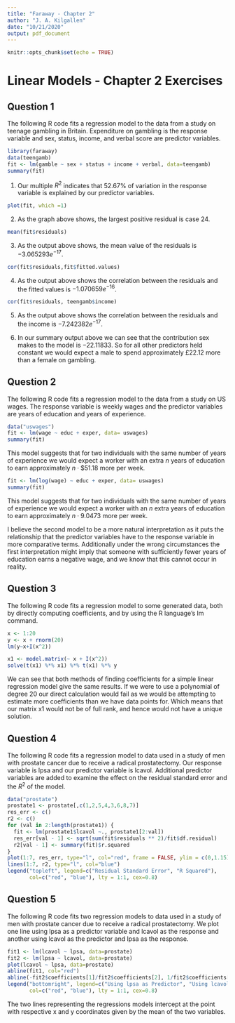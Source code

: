 ```yaml
---
title: "Faraway - Chapter 2"
author: "J. A. Kilgallen"
date: "10/21/2020"
output: pdf_document
---
```

```r
knitr::opts_chunk$set(echo = TRUE)
```
# Linear Models - Chapter 2 Exercises
## Question 1

The following R code fits a regression model to the data from a study on teenage gambling in Britain. Expenditure on gambling is the response variable and sex, status, income, and verbal score are predictor variables.
```r
library(faraway)
data(teengamb)
fit <- lm(gamble ~ sex + status + income + verbal, data=teengamb)
summary(fit)
```

1. Our multiple $R^{2}$ indicates that 52.67% of variation in the response variable is explained by our predictor variables.

```r
plot(fit, which =1)
```

2. As the graph above shows, the largest positive residual is case $24$.
```r
mean(fit$residuals)
```
3. As the output above shows, the mean value of the residuals is $-3.065293e^{-17}$.

```r
cor(fit$residuals,fit$fitted.values)
```

4. As the output above shows the correlation between the residuals and the fitted values is $-1.070659e^{-16}$.

```r
cor(fit$residuals, teengamb$income)
```

5. As the output above shows the correlation between the residuals and the income is $-7.242382e^{-17}$.

6. In our summary output above we can see that the contribution sex makes to the model is $-22.11833$. So for all other predictors held constant we would expect a male to spend approximately $£22.12$ more than a female on gambling.

## Question 2

The following R code fits a regression model to the data from a study on US wages. The response variable is weekly wages and the predictor variables are years of education and years of experience.

```r
data("uswages")
fit <- lm(wage ~ educ + exper, data= uswages)
summary(fit)
```

This model suggests that for two individuals with the same number of years of experience we would expect a worker with an extra $n$ years of education to earn approximately $n \cdot \$51.18$ more per week.

```r
fit <- lm(log(wage) ~ educ + exper, data= uswages)
summary(fit)
```

This model suggests that for two individuals with the same number of years of experience we would expect a worker with an  $n$ extra years of education to earn approximately $n \cdot 9.0473%$ more per week.


I believe the second model to be a more natural interpretation as it puts the relationship that the predictor variables have to the response variable in more comparative terms. Additionally under the wrong circumstances the first interpretation might imply that someone with sufficiently fewer years of education earns a negative wage, and we know that this cannot occur in reality.

## Question 3

The following R code fits a regression model to some generated data, both by directly computing coefficients, and by using the R language's lm command.
```r
x <- 1:20
y <- x + rnorm(20)
lm(y~x+I(x^2))
```



```r
x1 <- model.matrix(~ x + I(x^2))
solve(t(x1) %*% x1) %*% t(x1) %*% y
```

We can see that both methods of finding coefficients for a simple linear regression model give the same results. If we were to use a polynomial of degree 20 our direct calculation would fail as we would be attempting to estimate more coefficients than we have data points for. Which means that our matrix x1 would not be of full rank, and hence would not have a unique solution. 

## Question 4

The following R code fits a regression model to data used in a study of men with prostate cancer due to receive a radical prostatectomy. Our response variable is lpsa and our predictor variable is lcavol. Additional predictor variables are added to examine the effect on the residual standard error and the $R^{2}$ of the model.

```r
data("prostate")
prostate1 <- prostate[,c(1,2,5,4,3,6,8,7)]
res_err <- c()
r2 <- c()
for (val in 2:length(prostate1)) {
  fit <- lm(prostate1$lcavol ~., prostate1[2:val])
  res_err[val - 1] <- sqrt(sum(fit$residuals ** 2)/fit$df.residual)
  r2[val - 1] <- summary(fit)$r.squared
}
plot(1:7, res_err, type="l", col="red", frame = FALSE, ylim = c(0,1.15))
lines(1:7, r2, type="l", col="blue")
legend("topleft", legend=c("Residual Standard Error", "R Squared"), 
       col=c("red", "blue"), lty = 1:1, cex=0.8)
```

## Question 5

The following R code fits two regression models to data used in a study of men with prostate cancer due to receive a radical prostatectomy. We plot one line using lpsa as a predictor variable and lcavol as the response and another using lcavol as the predictor and lpsa as the response.

```r
fit1 <- lm(lcavol ~ lpsa, data=prostate)
fit2 <- lm(lpsa ~ lcavol, data=prostate)
plot(lcavol ~ lpsa, data=prostate)
abline(fit1, col="red")
abline(-fit2$coefficients[1]/fit2$coefficients[2], 1/fit2$coefficients[2], col="blue")
legend("bottomright", legend=c("Using lpsa as Predictor", "Using lcavol as Predictor"), 
       col=c("red", "blue"), lty = 1:1, cex=0.8)
```

The two lines representing the regressions models intercept at the point with respective x and y coordinates given by the mean of the two variables.